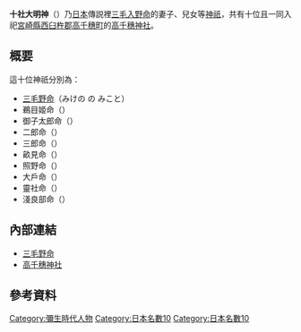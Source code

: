 '''十社大明神'''（{{lang|ja|じっしゃだいみょうじん}}）乃[[日本|日本]]傳説裡[[三毛入野命|三毛入野命]]的妻子、兒女等[[神祇|神祇]]，共有十位且一同入祀[[宮崎縣|宮崎縣]][[西臼杵郡|西臼杵郡]][[高千穗町|高千穗町]]的[[高千穗神社|高千穗神社]]。

== 概要 ==
這十位神祇分別為：
* [[三毛野命|三毛野命]]（{{lang|ja|}}みけの の みこと） 
* 鵜目姬命（{{lang|ja|うめひめ の みこと}}） 
* 御子太郎命（{{lang|ja|みこたろう の みこと}}） 
* 二郎命（{{lang|ja|じろう の みこと}}） 
* 三郎命（{{lang|ja|さぶろう の みこと}}） 
* 畝見命（{{lang|ja|うねみ の みこと}}） 
* 照野命（{{lang|ja|てるの の みこと}}） 
* 大戶命（{{lang|ja|おほと の みこと}}） 
* 靈社命（{{lang|ja|れいしゃ の みこと}}） 
* 淺良部命（{{lang|ja|あさらべ の みこと}}）

== 內部連結 ==
* [[三毛野命|三毛野命]]
* [[高千穗神社|高千穗神社]]

== 參考資料 ==
{{Reflist}}

{{神话小作品}}
[[Category:彌生時代人物|Category:彌生時代人物]]
[[Category:日本名數10|Category:日本名數10]]
[[Category:日本名數10|Category:日本名數10]]